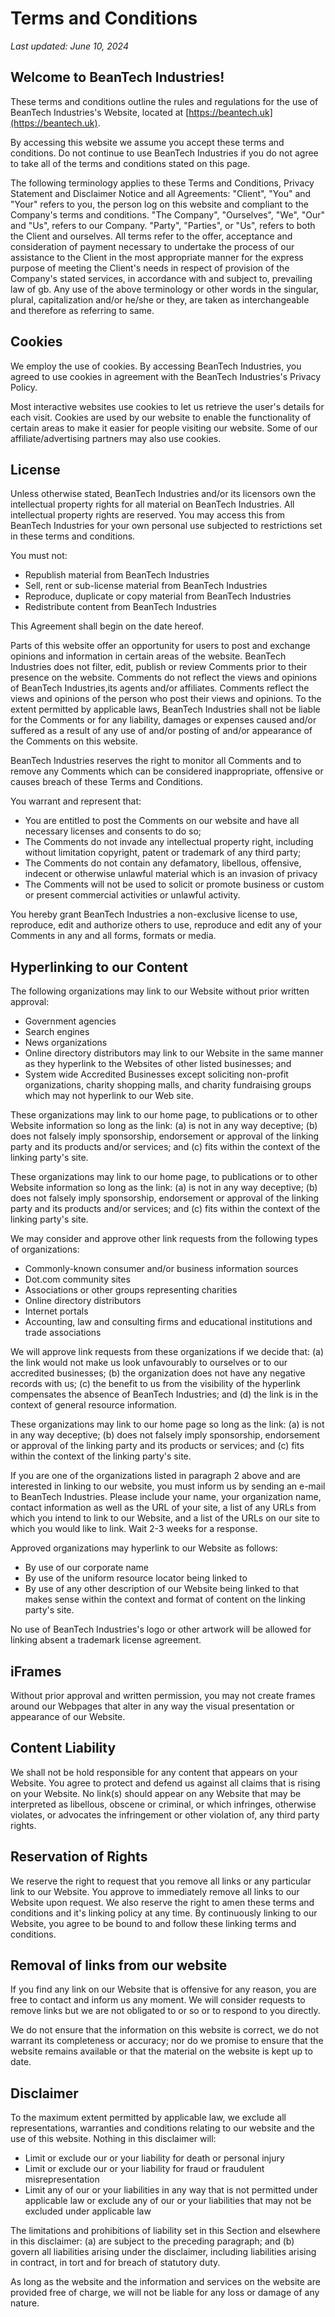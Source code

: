 # Terms and Conditions

_Last updated: June 10, 2024_

## Welcome to BeanTech Industries!

These terms and conditions outline the rules and regulations for the use of BeanTech Industries's Website, located at [https://beantech.uk](https://beantech.uk).

By accessing this website we assume you accept these terms and conditions. Do not continue to use BeanTech Industries if you do not agree to take all of the terms and conditions stated on this page.

The following terminology applies to these Terms and Conditions, Privacy Statement and Disclaimer Notice and all Agreements: "Client", "You" and "Your" refers to you, the person log on this website and compliant to the Company's terms and conditions. "The Company", "Ourselves", "We", "Our" and "Us", refers to our Company. "Party", "Parties", or "Us", refers to both the Client and ourselves. All terms refer to the offer, acceptance and consideration of payment necessary to undertake the process of our assistance to the Client in the most appropriate manner for the express purpose of meeting the Client's needs in respect of provision of the Company's stated services, in accordance with and subject to, prevailing law of gb. Any use of the above terminology or other words in the singular, plural, capitalization and/or he/she or they, are taken as interchangeable and therefore as referring to same.

## Cookies

We employ the use of cookies. By accessing BeanTech Industries, you agreed to use cookies in agreement with the BeanTech Industries's Privacy Policy.

Most interactive websites use cookies to let us retrieve the user's details for each visit. Cookies are used by our website to enable the functionality of certain areas to make it easier for people visiting our website. Some of our affiliate/advertising partners may also use cookies.

## License

Unless otherwise stated, BeanTech Industries and/or its licensors own the intellectual property rights for all material on BeanTech Industries. All intellectual property rights are reserved. You may access this from BeanTech Industries for your own personal use subjected to restrictions set in these terms and conditions.

You must not:

-   Republish material from BeanTech Industries
-   Sell, rent or sub-license material from BeanTech Industries
-   Reproduce, duplicate or copy material from BeanTech Industries
-   Redistribute content from BeanTech Industries

This Agreement shall begin on the date hereof.

Parts of this website offer an opportunity for users to post and exchange opinions and information in certain areas of the website. BeanTech Industries does not filter, edit, publish or review Comments prior to their presence on the website. Comments do not reflect the views and opinions of BeanTech Industries,its agents and/or affiliates. Comments reflect the views and opinions of the person who post their views and opinions. To the extent permitted by applicable laws, BeanTech Industries shall not be liable for the Comments or for any liability, damages or expenses caused and/or suffered as a result of any use of and/or posting of and/or appearance of the Comments on this website.

BeanTech Industries reserves the right to monitor all Comments and to remove any Comments which can be considered inappropriate, offensive or causes breach of these Terms and Conditions.

You warrant and represent that:

-   You are entitled to post the Comments on our website and have all necessary licenses and consents to do so;
-   The Comments do not invade any intellectual property right, including without limitation copyright, patent or trademark of any third party;
-   The Comments do not contain any defamatory, libellous, offensive, indecent or otherwise unlawful material which is an invasion of privacy
-   The Comments will not be used to solicit or promote business or custom or present commercial activities or unlawful activity.

You hereby grant BeanTech Industries a non-exclusive license to use, reproduce, edit and authorize others to use, reproduce and edit any of your Comments in any and all forms, formats or media.

## Hyperlinking to our Content

The following organizations may link to our Website without prior written approval:

-   Government agencies
-   Search engines
-   News organizations
-   Online directory distributors may link to our Website in the same manner as they hyperlink to the Websites of other listed businesses; and
-   System wide Accredited Businesses except soliciting non-profit organizations, charity shopping malls, and charity fundraising groups which may not hyperlink to our Web site.

These organizations may link to our home page, to publications or to other Website information so long as the link: (a) is not in any way deceptive; (b) does not falsely imply sponsorship, endorsement or approval of the linking party and its products and/or services; and (c) fits within the context of the linking party's site.

These organizations may link to our home page, to publications or to other Website information so long as the link: (a) is not in any way deceptive; (b) does not falsely imply sponsorship, endorsement or approval of the linking party and its products and/or services; and (c) fits within the context of the linking party's site.

We may consider and approve other link requests from the following types of organizations:

-   Commonly-known consumer and/or business information sources
-   Dot.com community sites
-   Associations or other groups representing charities
-   Online directory distributors
-   Internet portals
-   Accounting, law and consulting firms and educational institutions and trade associations

We will approve link requests from these organizations if we decide that: (a) the link would not make us look unfavourably to ourselves or to our accredited businesses; (b) the organization does not have any negative records with us; (c) the benefit to us from the visibility of the hyperlink compensates the absence of BeanTech Industries; and (d) the link is in the context of general resource information.

These organizations may link to our home page so long as the link: (a) is not in any way deceptive; (b) does not falsely imply sponsorship, endorsement or approval of the linking party and its products or services; and (c) fits within the context of the linking party's site.

If you are one of the organizations listed in paragraph 2 above and are interested in linking to our website, you must inform us by sending an e-mail to BeanTech Industries. Please include your name, your organization name, contact information as well as the URL of your site, a list of any URLs from which you intend to link to our Website, and a list of the URLs on our site to which you would like to link. Wait 2-3 weeks for a response.

Approved organizations may hyperlink to our Website as follows:

-   By use of our corporate name
-   By use of the uniform resource locator being linked to
-   By use of any other description of our Website being linked to that makes sense within the context and format of content on the linking party's site.

No use of BeanTech Industries's logo or other artwork will be allowed for linking absent a trademark license agreement.

## iFrames

Without prior approval and written permission, you may not create frames around our Webpages that alter in any way the visual presentation or appearance of our Website.

## Content Liability

We shall not be hold responsible for any content that appears on your Website. You agree to protect and defend us against all claims that is rising on your Website. No link(s) should appear on any Website that may be interpreted as libellous, obscene or criminal, or which infringes, otherwise violates, or advocates the infringement or other violation of, any third party rights.

## Reservation of Rights

We reserve the right to request that you remove all links or any particular link to our Website. You approve to immediately remove all links to our Website upon request. We also reserve the right to amen these terms and conditions and it's linking policy at any time. By continuously linking to our Website, you agree to be bound to and follow these linking terms and conditions.

## Removal of links from our website

If you find any link on our Website that is offensive for any reason, you are free to contact and inform us any moment. We will consider requests to remove links but we are not obligated to or so or to respond to you directly.

We do not ensure that the information on this website is correct, we do not warrant its completeness or accuracy; nor do we promise to ensure that the website remains available or that the material on the website is kept up to date.

## Disclaimer

To the maximum extent permitted by applicable law, we exclude all representations, warranties and conditions relating to our website and the use of this website. Nothing in this disclaimer will:

-   Limit or exclude our or your liability for death or personal injury
-   Limit or exclude our or your liability for fraud or fraudulent misrepresentation
-   Limit any of our or your liabilities in any way that is not permitted under applicable law or exclude any of our or your liabilities that may not be excluded under applicable law

The limitations and prohibitions of liability set in this Section and elsewhere in this disclaimer: (a) are subject to the preceding paragraph; and (b) govern all liabilities arising under the disclaimer, including liabilities arising in contract, in tort and for breach of statutory duty.

As long as the website and the information and services on the website are provided free of charge, we will not be liable for any loss or damage of any nature.
